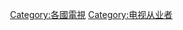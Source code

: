 {{Categories by country|nocat}}

[[Category:各国传媒人物|‎]]
[[Category:各國電視|Category:各國電視]]
[[Category:电视从业者|Category:电视从业者]]